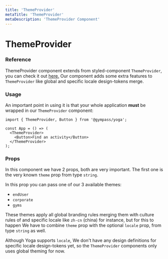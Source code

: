 ```yaml
---
title: 'ThemeProvider'
metaTitle: 'ThemeProvider'
metaDescription: 'ThemeProvider Component'
---
```


# ThemeProvider

### Reference

ThemeProvider component extends from styled-component `ThemeProvider`, you can
check it out [here.](https://www.styled-components.com/docs/advanced#theming)
Our component adds some extra features to `ThemeProvider` like global and
specific locale design-tokens merge.

### Usage

An important point in using it is that your whole application **must** be
wrapped in our `ThemeProvider` component:

```
import { ThemeProvider, Button } from '@gympass/yoga';

const App = () => (
  <ThemeProvider>
    <Button>Find an activity</Button>
  </ThemeProvider>
);
```

### Props

In this component we have 2 props, both are very important. The first one is the
very known `theme` prop from type `string`.

In this prop you can pass one of our 3 available themes:

- `endUser`
- `corporate`
- `gyms`

These themes apply all global branding rules merging them with culture rules of
and specific locale like `zh-cn` (china) for instance, but for this to happen
We have to combine `theme` prop with the optional `locale` prop, from type
`string` as well.

Although Yoga supports `locale`, We don't have any design definitions for
specific locale design-tokens yet, so the `ThemeProvider` components only uses
global theming for now.
